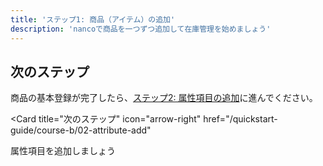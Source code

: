 ```yaml
---
title: 'ステップ1: 商品（アイテム）の追加'
description: 'nancoで商品を一つずつ追加して在庫管理を始めましょう'
---
```



<ItemAddMethodsIntro />

<ItemAddBasicSteps />

## 次のステップ

商品の基本登録が完了したら、[ステップ2: 属性項目の追加](/quickstart-guide/course-b/02-attribute-add)に進んでください。

<Card
  title="次のステップ"
  icon="arrow-right"
  href="/quickstart-guide/course-b/02-attribute-add"
>
  属性項目を追加しましょう
</Card>

 